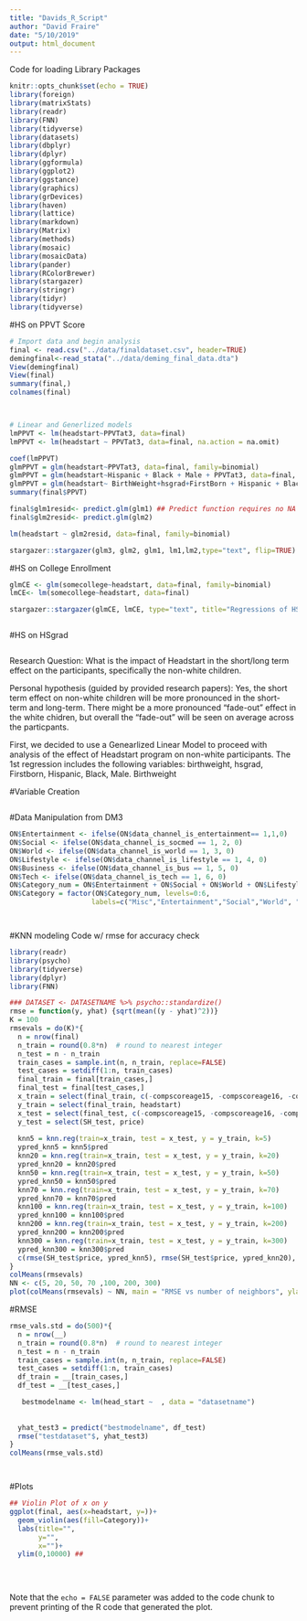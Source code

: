 ```yaml
---
title: "Davids_R_Script"
author: "David Fraire"
date: "5/10/2019"
output: html_document
---
```

Code for loading Library Packages
```r
knitr::opts_chunk$set(echo = TRUE)
library(foreign)
library(matrixStats)
library(readr)
library(FNN)
library(tidyverse)
library(datasets)
library(dbplyr)
library(dplyr)
library(ggformula)
library(ggplot2)
library(ggstance)
library(graphics)
library(grDevices)
library(haven)
library(lattice)
library(markdown)
library(Matrix)
library(methods)
library(mosaic)
library(mosaicData)
library(pander)
library(RColorBrewer)
library(stargazer)
library(stringr)
library(tidyr)
library(tidyverse)

```

#HS on PPVT Score
``` r
# Import data and begin analysis
final <- read.csv("../data/finaldataset.csv", header=TRUE)
demingfinal<-read_stata("../data/deming_final_data.dta")
View(demingfinal)
View(final)
summary(final,)
colnames(final)



# Linear and Generlized models
lmPPVT <- lm(headstart~PPVTat3, data=final)
lmPPVT <- lm(headstart ~ PPVTat3, data=final, na.action = na.omit)

coef(lmPPVT)
glmPPVT = glm(headstart~PPVTat3, data=final, family=binomial)
glmPPVT = glm(headstart~Hispanic + Black + Male + PPVTat3, data=final, family=binomial, na.action = na.omit)
glmPPVT = glm(headstart~ BirthWeight+hsgrad+FirstBorn + Hispanic + Black + Male  , data=final, family=binomial)
summary(final$PPVT)

final$glm1resid<- predict.glm(glm1) ## Predict function requires no NA's
final$glm2resid<- predict.glm(glm2) 

lm(headstart ~ glm2resid, data=final, family=binomial)

stargazer::stargazer(glm3, glm2, glm1, lm1,lm2,type="text", flip=TRUE)

```


#HS on College Enrollment
``` r
glmCE <- glm(somecollege~headstart, data=final, family=binomial)
lmCE<- lm(somecollege~headstart, data=final)

stargazer::stargazer(glmCE, lmCE, type="text", title="Regressions of HS on College Enrollment")



```


#HS on HSgrad
``` r

```


Research Question: What is the impact of Headstart in the short/long term effect on the participants, specifically the non-white children. 

Personal hypothesis (guided by provided research papers): Yes, the short term effect on non-white children will be more pronounced in the short-term and long-term. There might be a more pronounced "fade-out" effect in the white chidren, but overall the "fade-out" will be seen on average across the particpants.

First, we decided to use a Genearlized Linear Model to proceed with analysis of the effect of Headstart program on non-white participants. The 1st regression includes the following variables: birthweight, hsgrad, Firstborn, Hispanic, Black, Male. Birthweight


#Variable Creation
```r
```
 

#Data Manipulation from DM3
```r
ON$Entertainment <- ifelse(ON$data_channel_is_entertainment== 1,1,0)
ON$Social <- ifelse(ON$data_channel_is_socmed == 1, 2, 0)
ON$World <- ifelse(ON$data_channel_is_world == 1, 3, 0)
ON$Lifestyle <- ifelse(ON$data_channel_is_lifestyle == 1, 4, 0)
ON$Business <- ifelse(ON$data_channel_is_bus == 1, 5, 0)
ON$Tech <- ifelse(ON$data_channel_is_tech == 1, 6, 0)
ON$Category_num = ON$Entertainment + ON$Social + ON$World + ON$Lifestyle + ON$Business + ON$Tech
ON$Category = factor(ON$Category_num, levels=0:6, 
                    labels=c("Misc","Entertainment","Social","World", "Lifestyle","Business", "Tech" ))




```

#KNN modeling Code w/ rmse for accuracy check
```r
library(readr)
library(psycho)
library(tidyverse)
library(dplyr)
library(FNN)

### DATASET <- DATASETNAME %>% psycho::standardize()
rmse = function(y, yhat) {sqrt(mean((y - yhat)^2))}
K = 100
rmsevals = do(K)*{
  n = nrow(final)
  n_train = round(0.8*n)  # round to nearest integer
  n_test = n - n_train
  train_cases = sample.int(n, n_train, replace=FALSE)
  test_cases = setdiff(1:n, train_cases)
  final_train = final[train_cases,]
  final_test = final[test_cases,]
  x_train = select(final_train, c(-compscoreage15, -compscoreage16, -compscoreage17, -compscoreage18,))
  y_train = select(final_train, headstart)
  x_test = select(final_test, c(-compscoreage15, -compscoreage16, -compscoreage17, -compscoreage18,))
  y_test = select(SH_test, price)
  
  knn5 = knn.reg(train=x_train, test = x_test, y = y_train, k=5)
  ypred_knn5 = knn5$pred
  knn20 = knn.reg(train=x_train, test = x_test, y = y_train, k=20)
  ypred_knn20 = knn20$pred
  knn50 = knn.reg(train=x_train, test = x_test, y = y_train, k=50)
  ypred_knn50 = knn50$pred
  knn70 = knn.reg(train=x_train, test = x_test, y = y_train, k=70)
  ypred_knn70 = knn70$pred
  knn100 = knn.reg(train=x_train, test = x_test, y = y_train, k=100)
  ypred_knn100 = knn100$pred
  knn200 = knn.reg(train=x_train, test = x_test, y = y_train, k=200)
  ypred_knn200 = knn200$pred
  knn300 = knn.reg(train=x_train, test = x_test, y = y_train, k=300)
  ypred_knn300 = knn300$pred
  c(rmse(SH_test$price, ypred_knn5), rmse(SH_test$price, ypred_knn20), rmse(SH_test$price, ypred_knn50), rmse(SH_test$price, ypred_knn70), rmse(SH_test$price, ypred_knn100), rmse(SH_test$price, ypred_knn200), rmse(SH_test$price, ypred_knn300))
}
colMeans(rmsevals)
NN <- c(5, 20, 50, 70 ,100, 200, 300)
plot(colMeans(rmsevals) ~ NN, main = "RMSE vs number of neighbors", ylab="RMSE", xlab = "Number of Neighbors", type = 'l')
```

#RMSE 
```r
rmse_vals.std = do(500)*{
  n = nrow(__)
  n_train = round(0.8*n)  # round to nearest integer
  n_test = n - n_train
  train_cases = sample.int(n, n_train, replace=FALSE)
  test_cases = setdiff(1:n, train_cases)
  df_train = __[train_cases,]
  df_test = __[test_cases,]

   bestmodelname <- lm(head_start ~  , data = "datasetname")
 
 
  yhat_test3 = predict("bestmodelname", df_test)
  rmse("testdataset"$, yhat_test3)
}
colMeans(rmse_vals.std)




```

#Plots
```r

## Violin Plot of x on y
ggplot(final, aes(x=headstart, y=))+
  geom_violin(aes(fill=Category))+
  labs(title="",
       y="",
       x="")+
  ylim(0,10000) ## 
  
  
  

```

Note that the `echo = FALSE` parameter was added to the code chunk to prevent printing of the R code that generated the plot.
